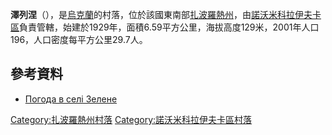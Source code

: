 {{coord|47|54|25|N|36|3|41|E|scale:100000|display=title}}

'''澤列涅'''（{{lang-uk|Зелене}}），是[[烏克蘭|烏克蘭]]的村落，位於該國東南部[[扎波羅熱州|扎波羅熱州]]，由[[諾沃米科拉伊夫卡區|諾沃米科拉伊夫卡區]]負責管轄，始建於1929年，面積6.59平方公里，海拔高度129米，2001年人口196，人口密度每平方公里29.7人。

==參考資料==
* [http://weather.in.ua/ua/zaporozhskaja/8857 Погода в селі Зелене] {{Wayback|url=http://weather.in.ua/ua/zaporozhskaja/8857 |date=20160305111918 }}

[[Category:扎波羅熱州村落|Category:扎波羅熱州村落]]
[[Category:諾沃米科拉伊夫卡區村落|Category:諾沃米科拉伊夫卡區村落]]


{{Zaporizhia-geo-stub}}